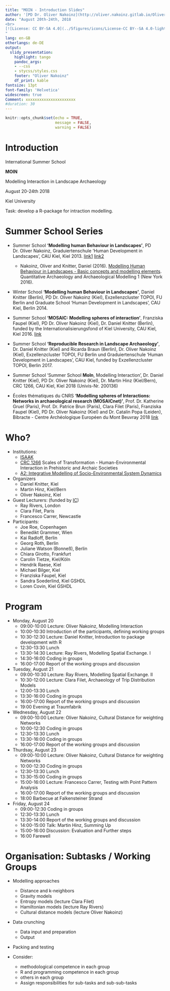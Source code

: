 ```yaml
---
title: "MOIN - Introduction Slides"
author: '[PD Dr. Oliver Nakoinz](http://oliver.nakoinz.gitlab.io/OliverNakoinz/), Dr. Daniel Knitter, Dr. Martin Hinz'
date: "August 20th-24th, 2018
<br> 
[![License: CC BY-SA 4.0](../5figures/icons/License-CC BY--SA 4.0-lightgrey.svg)](https://creativecommons.org/licenses/by-sa/4.0/)
"
lang: en-GB
otherlangs: de-DE
output:
  slidy_presentation:
    highlight: tango
    pandoc_args:
    - --css
    - stycss/styles.css
    footer: "Oliver Nakoinz"
    df_print: kable
fontsize: 13pt
font-family: 'Helvetica'
widescreen: true
Comment: xxxxxxxxxxxxxxxxxxxxxx
#duration: 30
---
```



```r
knitr::opts_chunk$set(echo = TRUE,
                      message = FALSE,
                      warning = FALSE)
```

# Introduction

<div class="column-left">
International Summer School

**MOIN**

Modelling Interaction in Landscape Archaeology

August 20-24th 2018

Kiel University

</div>

<div class="column-right">

Task: develop a R-package for intraction modelling.

</div>

# Summer School Series

- Summer School **'Modelling human Behaviour in Landscapes'**, PD Dr. Oliver Nakoinz, Graduiertenschule 'Human Development in Landscapes', CAU Kiel, Kiel 2013. [link1](http://www.gshdl.uni-kiel.de/news/modelling-summer-school-kickoff/) [link2](http://www.gshdl.uni-kiel.de/news/modelling-summer-school-resume/)
    - Nakoinz, Oliver and Knitter, Daniel (2016). [Modelling Human Behaviour in Landscapes - Basic concepts and modelling elements](http://www.springer.com/de/book/9783319295367). Quantitative Archaeology and Archaeological Modelling 1 (New York 2016).

- Winter School **'Modelling human Behaviour in Landscapes'**, Daniel Knitter (Berlin), PD Dr. Oliver Nakoinz (Kiel), Exzellenzcluster TOPOI, FU Berlin and Graduate School 'Human Development in Landscapes', CAU Kiel, Berlin 2014.

- Summer School **'MOSAIC: Modelling spheres of interaction'**, Franziska Faupel (Kiel), PD Dr. Oliver Nakoinz (Kiel), Dr. Daniel Knitter (Berlin), funded by the Internationalisierungsfond of Kiel University, CAU Kiel, Kiel 2016. [link](https://www.ufg.uni-kiel.de/de/aktuelles/events/tagungen-ausstellungen/mosaic2016)

- Summer School **'Reproducible Research in Landscape Archaeology'**, Dr. Daniel Knitter (Kiel) and Ricarda Braun (Berlin), Dr. Oliver Nakoinz (Kiel), Exzellenzcluster TOPOI, FU Berlin und  Graduiertenschule 'Human Development in Landscapes', CAU Kiel, funded by Exzellenzcluster TOPOI, Berlin 2017.

- Summer School 'Summer School **MoIn**, Modelling Interaction', Dr. Daniel Knitter (Kiel), PD Dr. Oliver Nakoinz (Kiel), Dr. Martin Hinz (Kiel/Bern), CRC 1266, CAU Kiel, Kiel 2018 (Univis-Nr. 200136)

- Écoles thématiques du CNRS **'Modelling spheres of Interactions: Networks in archaeological research (MOSAICnet)'**, Prof. Dr. Katherine Gruel (Paris), Prof. Dr. Patrice Brun (Paris), Clara Filet (Paris), Franziska Faupel (Kiel), PD Dr. Oliver Nakoinz (Kiel) and Dr. Catalin Popa (Leiden), Bibracte - Centre Archéologique Européen du Mont Beuvray 2018 [link](https://www.ufg.uni-kiel.de/de/aktuelles/events/tagungen-ausstellungen/mosaic2018)


# Who?

- Institutions:
    - [ISAAK](https://isaakiel.github.io)
    - [CRC 1266](http://www.sfb1266.uni-kiel.de/de/sfb-1266-transformationsdimensionen)  Scales of Transformation - Human-Environmental Interaction in Prehistoric and Archaic Societies
    - [A2: Integrative Modelling of Socio-Environmental System Dynamics](http://www.sfb1266.uni-kiel.de/en/projects/cluster-a-theory-and-modelling/a2-intergrative-modelling)

- Organizers
    - Daniel Knitter, Kiel
    - Martin Hinz, Kiel/Bern
    - Oliver Nakoinz, Kiel
- Guest Lecturers: (funded by [IC](https://www.international.uni-kiel.de/en?set_language=en))
    - Ray Rivers,  London
    - Clara Filet,  Paris
    - Francesco Carrer, Newcastle
- Participants:
    - Joe Roe, Copenhagen  
    - Benedikt Grammer, Wien      
    - Kai Radloff,  Berlin
    - Georg Roth,  Berlin   
    - Juliane Watson (Bonneß), Berlin
    - Chiara Girotto, Frankfurt
    - Carolin Tietze, Kiel/Köln
    - Hendrik Raese, Kiel 
    - Michael Bilger, Kiel
    - Franziska Faupel, Kiel
    - Sandra Soederlind, Kiel GSHDL
    - Loren Covin, Kiel GSHDL

# Program

- Monday, August 20
    - 09:00-10:00 Lecture: Oliver Nakoinz, Modelling Interaction
    - 10:00-10:30 Introduction of the participants, defining working groups
    - 10:30-12:30 Lecture: Daniel Knitter, Introduction to package development with R
    - 12:30-13:30 Lunch
    - 13:30-14:30 Lecture: Ray Rivers, Modelling Spatial Exchange. I
    - 14:30-16:00 Coding in groups
    - 16:00-17:00 Report of the working groups and discussion
- Tuesday, August 21
    - 09:00-10:30 Lecture: Ray Rivers, Modelling Spatial Exchange. II 
    - 10:30-12:00 Lecture: Clara Filet, Archaeology of Trip Distribution Models
    - 12:00-13:30 Lunch
    - 13:30-16:00 Coding in groups
    - 16:00-17:00 Report of the working groups and discussion
    - 19:00 Evening at Traumfabrik
- Wednesday, August 22
    - 09:00-10:00 Lecture: Oliver Nakoinz, Cultural Distance for weighting Networks
    - 10:00-12:30 Coding in groups
    - 12:30-13:30 Lunch
    - 13:30-16:00 Coding in groups
    - 16:00-17:00 Report of the working groups and discussion

- Thurdsay, August 23
    - 09:00-10:00 Lecture: Oliver Nakoinz, Cultural Distance for weighting Networks
    - 10:00-12:30 Coding in groups
    - 12:30-13:30 Lunch
    - 13:30-15:00 Coding in groups
    - 15:00-16:00 Lecture: Francesco Carrer, Testing with Point Pattern Analysis
    - 16:00-17:00 Report of the working groups and discussion
    - 18:00 Barbecue at Falkensteiner Strand
- Friday, August 24
    - 09:00-12:30 Coding in groups
    - 12:30-13:30 Lunch
    - 13:30-14:00 Report of the working groups and discussion
    - 14:00-15:00 Talk: Martin Hinz, Summing Up
    - 15:00-16:00 Discussion: Evaluation and Further steps 
    - 16:00 Farewell

# Organisation: Subtasks / Working Groups

- Modelling approaches
    - Distance and k-neighbors
    - Gravity models
    - Entropy models (lecture Clara Filet)
    - Hamiltonian models (lecture Ray Rivers)
    - Cultural distance models (lecture Oliver Nakoinz)
- Data crunching
    - Data input and preparation
	- Output
- Packing and testing

- Consider:
    - methodological competence in each group
    - R and programming competence in each group
    - others in each group
    - Assign responsibilities for sub-tasks and sub-sub-tasks

